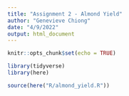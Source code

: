 ```yaml
---
title: "Assignment 2 - Almond Yield"
author: "Genevieve Chiong"
date: "4/9/2022"
output: html_document
---
```


```r
knitr::opts_chunk$set(echo = TRUE)

library(tidyverse)
library(here)

source(here("R/almond_yield.R"))
```









